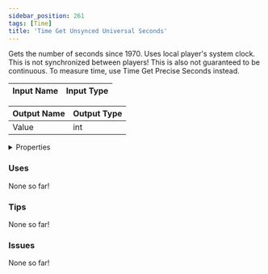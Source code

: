 ```yaml
---
sidebar_position: 261
tags: [Time]
title: 'Time Get Unsynced Universal Seconds'
---
```


Gets the number of seconds since 1970. Uses local player's system clock. This is not synchronized between players! This is also not guaranteed to be continuous. To measure time, use Time Get Precise Seconds instead.



<IChip uuid="d46f6fdc-480c-41e6-9a27-87fadb0ab0fc"/>

| Input Name | Input Type |
|-----------|-----------|

| Output Name | Output Type |
|-----------|-----------|
| Value | int |


<details>
  <summary>Properties</summary>
  <div>
    <div>
    <table>
      <thead>
        <tr>
          <th>Is beta required?</th>
          <th>No</th>
        </tr>
        <tr>
          <th>Is this chip a trolling risk?</th>
          <th>No</th>
        </tr>
        <tr>
          <th>Is this chip a role assignment risk?</th>
          <th>No</th>
        </tr>
        <tr>
          <th>Chip UUID</th>
          <th>d46f6fdc-480c-41e6-9a27-87fadb0ab0fc</th>
        </tr>
        <tr>
          <th>Room availability</th>
          <th>Available everywhere</th>
        </tr>
      </thead>
    </table>
    </div>
  </div>
</details>

### Uses

None so far!

### Tips

None so far!

### Issues

None so far!